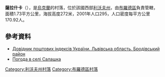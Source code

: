 {{coord|50|0|32|N|25|11|32|E|scale:100000|display=title}}

'''薩拉什卡'''（{{lang-uk|Салашка}}），是[[烏克蘭|烏克蘭]]的村落，位於該國西部[[利沃夫州|利沃夫州]]，由[[布羅德區|布羅德區]]負責管轄，面積1.73平方公里，海拔高度272米，2001年人口295，人口密度每平方公里170.92人。

==參考資料==
*[http://www.uaidx.com/13/281/index Довідник поштових індексів України. Львівська область. Бродівський район] {{Wayback|url=http://www.uaidx.com/13/281/index |date=20160202002802 }}
* [http://weather.in.ua/ua/l'vovskaja/23202 Погода в селі Салашка]

{{DEFAULTSORT:Салашка}}
[[Category:利沃夫州村落|Category:利沃夫州村落]]
[[Category:布羅德區村落|Category:布羅德區村落]]


{{Lviv-geo-stub}}